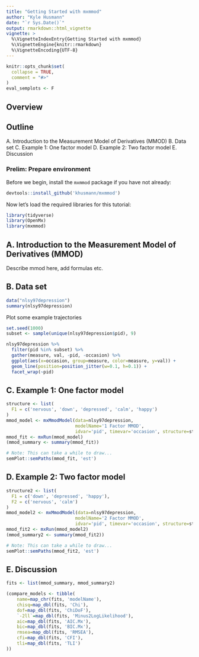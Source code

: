 ```yaml
---
title: "Getting Started with mxmmod"
author: "Kyle Husmann"
date: "`r Sys.Date()`"
output: rmarkdown::html_vignette
vignette: >
  %\VignetteIndexEntry{Getting Started with mxmmod}
  %\VignetteEngine{knitr::rmarkdown}
  %\VignetteEncoding{UTF-8}
---
```


```r
knitr::opts_chunk$set(
  collapse = TRUE,
  comment = "#>"
)
eval_semplots <- F
```

## Overview

## Outline

A. Introduction to the Measurement Model of Derivatives (MMOD)
B. Data set
C. Example 1: One factor model
D. Example 2: Two factor model
E. Discussion

### Prelim: Prepare environment

Before we begin, install the `mxmmod` package if you have not already:

```r
devtools::install_github('khusmann/mxmmod')
```

Now let's load the required libraries for this tutorial:

```r
library(tidyverse)
library(OpenMx)
library(mxmmod)
```

## A. Introduction to the Measurement Model of Derivatives (MMOD)

Describe mmod here, add formulas etc.

## B. Data set

```r
data("nlsy97depression")
summary(nlsy97depression)
```

Plot some example trajectories

```r
set.seed(1000)
subset <- sample(unique(nlsy97depression$pid), 9)

nlsy97depression %>%
  filter(pid %in% subset) %>%
  gather(measure, val, -pid, -occasion) %>%
  ggplot(aes(x=occasion, group=measure, color=measure, y=val)) +
  geom_line(position=position_jitter(w=0.1, h=0.1)) +
  facet_wrap(~pid)
```

## C. Example 1: One factor model

```r
structure <- list(
  F1 = c('nervous', 'down', 'depressed', 'calm', 'happy')
)
mmod_model <- mxMmodModel(data=nlsy97depression,
                          modelName='1 Factor MMOD',
                          idvar='pid', timevar='occasion', structure=structure, fiml=F)
mmod_fit <- mxRun(mmod_model)
(mmod_summary <- summary(mmod_fit))
```

```r
# Note: This can take a while to draw...
semPlot::semPaths(mmod_fit, 'est')
```


## D. Example 2: Two factor model

```r
structure2 <- list(
  F1 = c('down', 'depressed', 'happy'),
  F2 = c('nervous', 'calm')
)
mmod_model2 <- mxMmodModel(data=nlsy97depression,
                          modelName='2 Factor MMOD',
                          idvar='pid', timevar='occasion', structure=structure2)
mmod_fit2 <- mxRun(mmod_model2)
(mmod_summary2 <- summary(mmod_fit2))
```

```r
# Note: This can take a while to draw...
semPlot::semPaths(mmod_fit2, 'est')
```

## E. Discussion

```r
fits <- list(mmod_summary, mmod_summary2)

(compare_models <- tibble(
    name=map_chr(fits, 'modelName'),
    chisq=map_dbl(fits, 'Chi'),
    dof=map_dbl(fits, 'ChiDoF'),
    `-2ll`=map_dbl(fits, 'Minus2LogLikelihood'),
    aic=map_dbl(fits, 'AIC.Mx'),
    bic=map_dbl(fits, 'BIC.Mx'),
    rmsea=map_dbl(fits, 'RMSEA'),
    cfi=map_dbl(fits, 'CFI'),
    tli=map_dbl(fits, 'TLI')  
))
```
